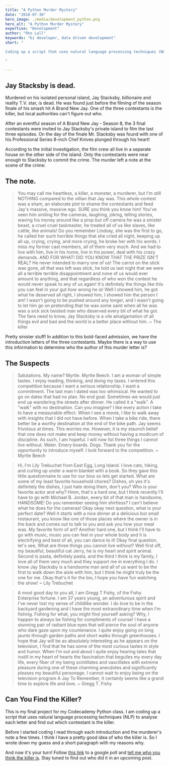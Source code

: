```yaml
---
title: "A Python Murder Mystery"
date: "2018-07-30"
hero_image: ./media/development_python.png
hero_alt: "A Python Murder Mystery"
expertise: "Development"
author: "Rho Lall"
keywords: "bi developer, data driven development"
short: "

Coding up a script that uses natural language processing techniques (NLP) to analyse letters to find a killer.

"

---
```

## Jay Stacksby is dead.

Murdered on his isolated personal island, Jay Stacksby, billionaire and reality T.V. star, is dead. He was found just before the filming of the season finale of his smash hit A Brand New Jay. One of the three contestants is the killer, but local authorities can't figure out who.

After an eventful season of A Brand New Jay - Season 8, the 3 final contestants were invited to Jay Stacksby's private island to film the last three episodes. On the day of the finale Mr. Stacksby was found with one of his Professional Series 8-inch Chef Knives plunged through his heart!

According to the initial investigation, the film crew all live in a separate house on the other side of the island. Only the contestants were near enough to Stacksby to commit the crime. The murder left a note at the scene of the crime:

## The note.

> You may call me heartless, a killer, a monster, a murderer, but I'm still NOTHING compared to the villian that Jay was. This whole contest was a sham, an elaborate plot to shame the contestants and feed Jay's massive, massive ego. SURE you think you know him! You've seen him smiling for the cameras, laughing, joking, telling stories, waving his money around like a prop but off camera he was a sinister beast, a cruel cruel taskmaster, he treated all of us like slaves, like cattle, like animals! Do you remember Lindsay, she was the first to go, he called her such horrible things that she cried all night, keeping up all up, crying, crying, and more crying, he broke her with his words. I miss my former cast members, all of them very much. And we had to live with him, live in his home, live in his power, deal with his crazy demands. AND FOR WHAT! DID YOU KNOW THAT THE PRIZE ISN'T REAL? He never intended to marry one of us! The carrot on the stick was gone, all that was left was stick, he told us last night that we were all a terrible terrible disappointment and none of us would ever amount to anything, and that regardless of who won the contest he would never speak to any of us again! It's definitely the things like this you can feel in your gut how wrong he is! Well I showed him, he got what he deserved all right, I showed him, I showed him the person I am! I wasn't going to be pushed around any longer, and I wasn't going to let him go on pretending that he was some saint when all he was was a sick sick twisted man who deserved every bit of what he got. The fans need to know, Jay Stacksby is a vile amalgamation of all things evil and bad and the world is a better place without him. ~ The killer

Pretty sinister stuff! In addition to this bold-faced admission, we have the introduction letters of the three contestants. Maybe there is a way to use this information to determine who the author of this murder letter is?

## The Suspects

> Salutations. My name? Myrtle. Myrtle Beech. I am a woman of simple tastes. I enjoy reading, thinking, and doing my taxes. I entered this competition because I want a serious relationship. I want a commitment. The last man I dated was too whimsical. He wanted to go on dates that had no plan. No end goal. Sometimes we would just end up wandering the streets after dinner. He called it a "walk". A "walk" with no destination. Can you imagine? I like every action I take to have a measurable effect. When I see a movie, I like to walk away with insights that I did not have before. When I take a bike ride, there better be a worthy destination at the end of the bike path. Jay seems frivolous at times. This worries me. However, it is my staunch belief that one does not make and keep money without having a modicum of discipline. As such, I am hopeful. I will now list three things I cannot live without. Water. Emery boards. Dogs. Thank you for the opportunity to introduce myself. I look forward to the competition. ~ Myrtle Beech

> Hi, I'm Lily Trebuchet from East Egg, Long Island. I love cats, hiking, and curling up under a warm blanket with a book. So they gave this little questionnaire to use for our bios so lets get started. What are some of my least favorite household chores? Dishes, oh yes it's definitely the dishes, I just hate doing them, don't you? Who is your favorite actor and why? Hmm, that's a hard one, but I think recently I'll have to go with Michael B. Jordan, every bit of that man is handsome, HANDSOME! Do you remember seeing him shirtless? I can't believe what he does for the cameras! Okay okay next question, what is your perfect date? Well it starts with a nice dinner at a delicious but small restaurant, you know like one of those places where the owner is in the back and comes out to talk to you and ask you how your meal was. My favorite form of art? Another hard one, but I think I'll have to go with music, music you can feel in your whole body and it is electrifying and best of all, you can dance to it! Okay final question, let's see, What are three things you cannot live without? Well first off, my beautiful, beautiful cat Jerry, he is my heart and spirit animal. Second is pasta, definitely pasta, and the third I think is my family, I love all of them very much and they support me in everything I do. I know Jay Stacksby is a handsome man and all of us want to be the first to walk down the aisle with him, but I think he might truly be the one for me. Okay that's it for the bio, I hope you have fun watching the show! ~ Lily Trebuchet

> A most good day to you all, I am Gregg T Fishy, of the Fishy Enterprise fortune. I am 37 years young, an adventurous spirit and I've never lost my sense of childlike wonder. I do love to be in the backyard gardening and I have the most extraordinary time when I'm fishing. Fishing for what, you might find yourself asking? Why, I happen to always be fishing for compliments of course! I have a stunning pair of radiant blue eyes that will pierce the soul of anyone who dare gaze upon my countenance. I quite enjoy going on long jaunts through garden paths and short walks through greenhouses. I hope that Jay will be as absolutely interesting as he appears on the television, I find that he has some of the most curious tastes in style and humor. When I'm out and about I quite enjoy hearing tales that instill in my heart of hearts the fascination that beguiles my every day life, every fiber of my being scintillates and vascillates with extreme pleasure during one of these charming anecdotes and significantly pleases my beautiful personage. I cannot wait to enjoy being on the television program A Jay To Remember, it certainly seems like a grand time to explore life and love. ~ Gregg T. Fishy

## Can You Find the Killer?

This is my final project for my Codecademy Python class. I am coding up a script that uses natural language processing techniques (NLP) to analyse each letter and find out which contestant is the killer.

Before I started coding I read through each introduction and the murderer's note a few times. I think I have a pretty good idea of who the killer is. So I wrote down my guess and a short paragraph with my reasons why.

And now it's your turn! Follow [this link](https://docs.google.com/forms/d/e/1FAIpQLSeB0imzmz2-G03aA9iOZlhh4TnsUCTAFUQwG_UXrkFvlw3i-w/viewform) to a google poll and [tell me who you think the killer is](https://web.archive.org/web/20200120000854/https://docs.google.com/forms/d/e/1FAIpQLSeB0imzmz2-G03aA9iOZlhh4TnsUCTAFUQwG_UXrkFvlw3i-w/viewform?usp=sf_link). Stay tuned to find out who did it in an upcoming post.